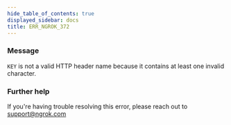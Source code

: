 ```yaml
---
hide_table_of_contents: true
displayed_sidebar: docs
title: ERR_NGROK_372
---
```


### Message

`KEY` is not a valid HTTP header name because it contains at least one invalid character.

### Further help

If you're having trouble resolving this error, please reach out to [support@ngrok.com](mailto:support@ngrok.com?subject=Help%20with%20ERR_NGROK_372)
